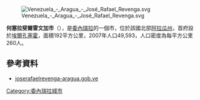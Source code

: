 [[Image:Venezuela_-_Aragua_-_José_Rafael_Revenga.svg|right]]

'''何塞拉斐爾雷文加市'''（{{lang-es|Municipio José Rafael Revenga}}），是[[委內瑞拉|委內瑞拉]]的一個市，位於該國北部[[阿拉瓜州|阿拉瓜州]]，首府設於[[埃爾孔塞霍|埃爾孔塞霍]]，面積192平方公里，2007年人口49,593，人口密度為每平方公里260人。

==參考資料==
*[http://joserafaelrevenga-aragua.gob.ve/portal-alcaldias/ joserafaelrevenga-aragua.gob.ve] {{Wayback|url=http://joserafaelrevenga-aragua.gob.ve/portal-alcaldias/ |date=20220106003227 }} {{es icon}}

{{Venezuela-geo-stub}}
[[Category:委內瑞拉城市|Category:委內瑞拉城市]]